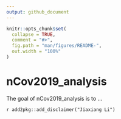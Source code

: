 ```yaml
---
output: github_document
---
```


<!-- README.md is generated from README.Rmd. Please edit that file -->

```r
knitr::opts_chunk$set(
  collapse = TRUE,
  comment = "#>",
  fig.path = "man/figures/README-",
  out.width = "100%"
)
```

# nCov2019_analysis

<!-- badges: start -->
<!-- badges: end -->

The goal of nCov2019_analysis is to ...


`r add2pkg::add_disclaimer("Jiaxiang Li")`
